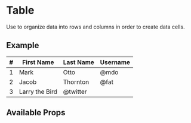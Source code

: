 

<Meta title="Components/Table/Intro" component={Table} />

# Table

Use to organize data into rows and columns in order to create data cells.

## Example

<Canvas>
  <Table>
    <thead>
      <tr>
        <th>#</th>
        <th>First Name</th>
        <th>Last Name</th>
        <th>Username</th>
      </tr>
    </thead>
    <tbody>
      <tr>
        <td>1</td>
        <td>Mark</td>
        <td>Otto</td>
        <td>@mdo</td>
      </tr>
      <tr>
        <td>2</td>
        <td>Jacob</td>
        <td>Thornton</td>
        <td>@fat</td>
      </tr>
      <tr>
        <td>3</td>
        <td colSpan={2}>Larry the Bird</td>
        <td>@twitter</td>
      </tr>
    </tbody>
  </Table>
</Canvas>

## Available Props

<ArgsTable />

